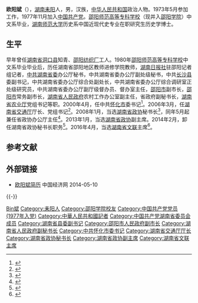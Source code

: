 '''欧阳斌'''（{{bd|1954年|12月||catIdx=Ouyang欧阳斌}}），[[湖南|湖南]][[耒阳|耒阳]]人，男，汉族，[[中华人民共和国|中华人民共和国]]政治人物。1973年5月参加工作，1977年11月加入[[中国共产党|中国共产党]]。[[邵阳学院|邵阳师范高等专科学校]]（现并入[[邵阳学院|邵阳学院]]）中文系毕业，[[湖南师范大学|湖南师范大学]]历史系中国近现代史专业在职研究生历史学博士。

== 生平 ==
早年曾任[[湖南省|湖南省]][[洞口县|洞口县]]知青、[[邵阳纺织厂|邵阳纺织厂]]工人。1980年[[邵阳学院|邵阳师范高等专科学校]]中文系毕业毕业后，历任湖南省邵阳地区教师进修学院教师，[[湖南日报社|湖南日报社]]驻邵阳记者组记者，[[中共湖南省委|中共湖南省委]]办公厅秘书，中共湖南省委办公厅副处级秘书，中共[[长沙县|长沙县]]委副书记，中共湖南省委办公厅综合处副处长，中共湖南省委办公厅综合调研室正处级研究员，中共湖南省委办公厅副厅级督办员、督办室主任，[[邵阳市|邵阳市]]副市长，[[邵阳市|邵阳市]]常务副市长，[[湖南省人民政府|湖南省人民政府]]农村工作办公室副主任，省政府副秘书长，[[湖南省农业厅|湖南省农业厅]]党组书记等职。2000年4月，任中共[[怀化市|怀化市]]委书记<ref>{{Cite web |url=http://news.sina.com.cn/c/2006-04-07/07378636198s.shtml |title=存档副本 |accessdate=2012-02-14 |archive-date=2016-05-09 |archive-url=https://web.archive.org/web/20160509070807/http://news.sina.com.cn/c/2006-04-07/07378636198s.shtml |dead-url=no }}</ref>。2006年3月，任[[湖南省交通厅|湖南省交通厅]]厅长、党组书记<ref>{{Cite web |url=http://www.xinhuanet.com/chinanews/2006-04/07/content_6679548.htm |title=存档副本 |access-date=2012-02-14 |archive-date=2016-03-04 |archive-url=https://web.archive.org/web/20160304094157/http://www.xinhuanet.com/chinanews/2006-04/07/content_6679548.htm |dead-url=no }}</ref>。2008年1月，当选[[湖南省政协|湖南省政协]]秘书长<ref>{{Cite web |url=http://news.qq.com/a/20080123/001863.htm |title=存档副本 |accessdate=2012-02-14 |archive-date=2016-08-08 |archive-url=https://web.archive.org/web/20160808152959/http://news.qq.com/a/20080123/001863.htm |dead-url=no }}</ref>，同年5月起兼任省政协办公厅主任<ref>{{cite web |url=http://www.hncstv.com/html/zhibochangsha/20080125/465.html |title=存档副本 |accessdate=2012-02-14 |deadurl=yes |archiveurl=https://web.archive.org/web/20101230233844/http://www.hncstv.com/html/zhibochangsha/20080125/465.html |archivedate=2010-12-30 }}</ref>。2013年1月，当选[[湖南省政协|湖南省政协]]副主席。2014年2月，卸任湖南省政协秘书长职务<ref>{{cite web|accessdate=2014-06-09|url=http://district.ce.cn/newarea/sddy/201402/13/t20140213_2295709.shtml|title=袁新华当选湖南省政协秘书长 欧阳斌卸任|publisher=中国经济网|archive-date=2014-07-14|archive-url=https://web.archive.org/web/20140714200650/http://district.ce.cn/newarea/sddy/201402/13/t20140213_2295709.shtml|dead-url=no}}</ref>。2016年4月，当选[[湖南省文联|湖南省文联]]主席<ref>{{cite web|accessdate=2016-04-22|url=http://www.thepaper.cn/newsDetail_forward_1459694|title=湖南省政协副主席欧阳斌当选省文联主席|publisher=澎湃新闻|archive-date=2016-05-07|archive-url=https://web.archive.org/web/20160507181557/http://www.thepaper.cn/newsDetail_forward_1459694|dead-url=no}}</ref>。

== 参考文献 ==
{{reflist}}

== 外部链接 ==
* [http://district.ce.cn/newarea/sddy/201402/13/t20140213_2295709_1.shtml 欧阳斌简历] {{Wayback|url=http://district.ce.cn/newarea/sddy/201402/13/t20140213_2295709_1.shtml |date=20140829075914 }} 中国经济网 2014-05-10

{{-}}
{{start box}}
{{s-civ}}
{{s-before|[[谭仲池|谭仲池]]}}
{{s-title|[[湖南省文学艺术界联合会|湖南省文学艺术界联合会]]主席|2016年4月—}}
{{s-inc}}
{{s-off}}
{{s-before|[[李刚铤|李刚铤]]}}
{{s-title|[[中国人民政治协商会议湖南省委员会|中国人民政治协商会议湖南省委员会]]秘书长|2008年3月—2014年2月}}
{{s-after|[[袁新华|袁新华]]}}
{{s-before|[[李刚铤|李刚铤]]}}
{{s-title|[[中国人民政治协商会议湖南省委员会|中国人民政治协商会议湖南省委员会]]办公厅主任|2008年5月—2013年1月}}
{{s-after|[[吴志宪|吴志宪]]}}
{{s-gov|prc}}
{{s-before|[[李安_(中共)|李　安]]}}
{{s-title|[[湖南省交通厅|湖南省交通厅]]厅长|2006年3月—2008年3月}}
{{s-after|[[吴亚中|吴亚中]]}}
{{s-ppo|cpc}}
{{s-before|[[杨泰波|杨泰波]]}}
{{s-title|[[中国共产党怀化市委员会|中国共产党怀化市委员会]]书记|2000年4月—2006年3月}}
{{s-after|[[张文雄|张文雄]]}}
{{end box}}

{{中国文学艺术界联合会第九届全国委员会}}
{{中国文学艺术界联合会第十届全国委员会}}

{{Authority control}}
{{DEFAULTSORT:Ouyang欧阳斌}}
[[Category:欧阳姓|Bin斌]]
[[Category:耒阳人|Category:耒阳人]]
[[Category:邵阳学院校友|Category:邵阳学院校友]]
[[Category:中国共产党党员_(1977年入党)|Category:中国共产党党员 (1977年入党)]]
[[Category:中華人民共和國記者|Category:中華人民共和國記者]]
[[Category:中国共产党湖南省委员会成员|Category:中国共产党湖南省委员会成员]]
[[Category:湖南省县委副书记|Category:湖南省县委副书记]]
[[Category:邵阳市人民政府副市长|Category:邵阳市人民政府副市长]]
[[Category:湖南省人民政府副秘书长|Category:湖南省人民政府副秘书长]]
[[Category:中共怀化市委书记|Category:中共怀化市委书记]]
[[Category:湖南省交通厅厅长|Category:湖南省交通厅厅长]]
[[Category:湖南省政协秘书长|Category:湖南省政协秘书长]]
[[Category:湖南省政协副主席|Category:湖南省政协副主席]]
[[Category:湖南省文联主席|Category:湖南省文联主席]]